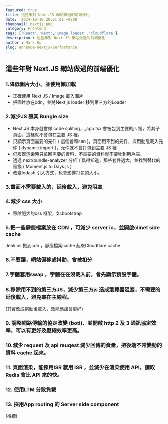 ```yaml
---
featured: true
title: 這些年對 Next.JS 網站做過的前端優化
date:  2024-10-10 20:01:01 +0800
thumbnail: nextjs.png
category: Frontend
tags: ['React','Next','image loader','cloudflare']
description : 這些年對 Next.JS 網站做過的前端優化
author : Mark Ku
slug: enhance-nextjs-performance
---
```

## 這些年對 Next.JS 網站做過的前端優化
### 1.降低圖片大小、並使用懶加載
* 正確使用 Next.JS / Image 載入圖片
* 把圖片放在cdn，並將Next js loader 移到第三方的Loader 
### 2.減少JS 讓其 Bungle size 
* Next.JS 本身就會做 code spliting，_app.tsx 會被包到主要的js 裡，將其子頁面，這樣就不會包在主要 JS 裡。
* 只顯示頁面需要的元件 ( 這個會和seo )，頁面用不到的元件，採用動態載入元件 ( dynamic import )，元件就不會打包到主要 JS 裡
* 伺服器渲染時只拿回需要的資料，不需要的資料就不要吐到用戶端。
* 透過 next/bundle-analyzer 分析工具得知道，那些套件過大，並找到替代的替換 ( Moment.js to Days.js )
* 改變lodash 引入方式，也會影響打包的大小。
### 3.畫面不需要載入的，延後載入，避免阻塞 
### 4.減少 css 大小 
* 移除肥大的css 框架，如:bootstrap 
### 5.把一些靜態檔案放在 CDN ，可減少 server io，並開啟clinet side  cache 
Jenkins 搬到cdn ，靜態檔案cache 起來Cloudflare cache 
### 6.不要讓，網站偏移或抖動，會被扣分
### 7.字體套用swap ，字體在在沒載入前，會先顯示預設字體。
### 8.移除用不到的第三方JS，減少第三方js 造成瀏覽器阻塞，不需要的延後載入，避免塞在主線程。
(其實改成捲動後載入，效能應該會更好)
### 9. 調整網路傳輸的協定改變 (boti)、並開啟 http 2 及 3 通訊協定效率，可以有更好及壓縮效率更高。
### 10.減少 request 及 api reuqest 減少回傳的資量，把後端不常變動的資料 cache 起來。
### 11. 頁面渲染，能採用ISR 就用 ISR ，並減少在渲染使用 API，讀取Redis 會比 API 來的快。
### 12. 使用LTM 分散負載
### 13. 採用App routing 的 Server side component

(待續)